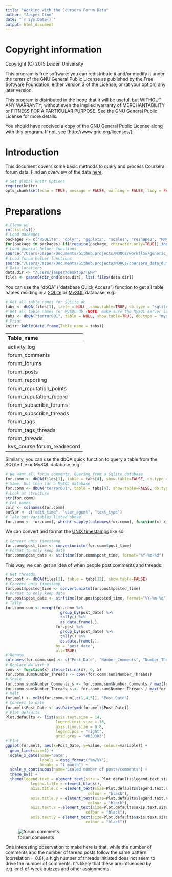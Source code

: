 ```yaml
---
title: "Working with the Coursera Forum Data"
author: "Jasper Ginn"
date: "`r Sys.Date()`"
output: html_document
---
```


# Copyright information

Copyright (C) 2015  Leiden University

This program is free software: you can redistribute it and/or modify
it under the terms of the GNU General Public License as published by
the Free Software Foundation, either version 3 of the License, or
(at your option) any later version.

This program is distributed in the hope that it will be useful,
but WITHOUT ANY WARRANTY; without even the implied warranty of
MERCHANTABILITY or FITNESS FOR A PARTICULAR PURPOSE.  See the
GNU General Public License for more details.

You should have received a copy of the GNU General Public License
along with this program.  If not, see [http://www.gnu.org/licenses/].

# Introduction

This document covers some basic methods to query and process Coursera forum data. Find an overview of the data [here](https://partner.coursera.help/hc/en-us/articles/203586039-Manual-Data-Exports).

```r
# Set global knitr Options
require(knitr)
opts_chunk$set(echo = TRUE, message = FALSE, warning = FALSE, tidy = FALSE, results = 'asis')
```

# Preparations

```r
# Clean wd
rm(list=ls())
# Load packages
packages <- c("RSQLite", "dplyr", "ggplot2", "scales", "reshape2", "RMySQL")
for(package in packages) if(!require(package, character.only=TRUE)) install.packages(package)
# Load general helper functions
source("/Users/Jasper/Documents/Github.projects/MOOCs/workflow/generic_helper_functions/helper_functions.R")
# Load forum helper functions
source("/Users/Jasper/Documents/Github.projects/MOOCs/coursera_data_dumps/forum_data/forum_helper_functions.R")
# Data locations
data.dir <- "/users/jasper/desktop/TEMP"
files <- paste0(dir_end(data.dir), list.files(data.dir))
```

You can use the "dbQA" ("database Quick Access") function to get all table names residing in a [SQLite](https://www.sqlite.org/) or [MySQL](https://www.mysql.com/) database, e.g.:

```r
# Get all table names for SQLite db
tabs <- dbQA(files[1], table = NULL, show.table=TRUE, db.type = "sqlite")
# Get all table names for MySQL db (NOTE: make sure the MySQL server is up and running)
tabs <- dbQA("terror001", table = NULL, show.table=TRUE, db.type = "mysql", username = "root", password="")
# Print
knitr::kable(data.frame(Table_name = tabs))
```

|Table_name                  |
|:---------------------------|
|activity_log                |
|forum_comments              |
|forum_forums                |
|forum_posts                 |
|forum_reporting             |
|forum_reputation_points     |
|forum_reputation_record     |
|forum_subscribe_forums      |
|forum_subscribe_threads     |
|forum_tags                  |
|forum_tags_threads          |
|forum_threads               |
|kvs_course.forum_readrecord |

Similarly, you can use the dbQA quick function to query a table from the SQLite file or MySQL database, e.g.

```r
# We want all forum comments. Quering from a Sqlite database
for.comm <- dbQA(files[1], table = tabs[4], show.table=FALSE, db.type = "sqlite")
# Same, but then for a MySQL database
for.comm <- dbQA("terror001", table = tabs[4], show.table=FALSE, db.type = "mysql", username = "root", password = "")
# Look at structure
str(for.comm)
# Col names
coln <- colnames(for.comm)
outVar <- c("edit_time", "user_agent", "text_type")
# Take out variables listed above
for.comm <- for.comm[, which(!sapply(colnames(for.comm), function(x) x %in% outVar))]
```

We can convert and format the [UNIX timestamps](http://www.unixtimestamp.com/) like so:

```r
# Convert unix timestamp
for.comm$post_time <- convertunixtm(for.comm$post_time)
# Format to only keep date
for.comm$post_date <- strftime(for.comm$post_time, format="%Y-%m-%d")
```

This way, we can get an idea of when people post comments and threads:

```r
# Get threads
for.post <- dbQA(files[1], table = tabs[12], show.table=FALSE)
# Convert unix timestamp
for.post$posted_time <- convertunixtm(for.post$posted_time)
# Format to only keep date
for.post$post_date <- strftime(for.post$posted_time, format="%Y-%m-%d")
# Tally
for.comm.sum <- merge(for.comm %>%
                        group_by(post_date) %>%
                        tally() %>%
                        as.data.frame(.),
                      for.post %>%
                        group_by(post_date) %>%
                        tally() %>%
                        as.data.frame(.),
                      by = "post_date", 
                      all=TRUE)
# Rename
colnames(for.comm.sum) <- c("Post_Date", "Number_Comments", "Number_Threads")
# Replace NA with 0
conv <- function(x) ifelse(is.na(x), 0, x)
for.comm.sum$Number_Threads <- conv(for.comm.sum$Number_Threads)
# Scale
for.comm.sum$Number_Comments_s <- for.comm.sum$Number_Comments / max(for.comm.sum$Number_Comments)
for.comm.sum$Number_Threads_s <- for.comm.sum$Number_Threads / max(for.comm.sum$Number_Threads)
# Melt
for.melt <- melt(for.comm.sum[,c(1,4,5)], "Post_Date")
# Convert to date
for.melt$Post_Date <- as.Date(ymd(for.melt$Post_Date))
# Plot defaults
Plot.defaults <- list(axis.text.size = 14,
                      legend.text.size = 16,
                      axis.line.size = 0.8,
                      legend.pos = "right",
                      grid.grey = "#D3D3D3")
# Plot
ggplot(for.melt, aes(x=Post_Date, y=value, colour=variable)) +
  geom_line(size=1) +
  scale_x_date(name="Date",
               labels = date_format("%m/%Y"),
               breaks = "1 month") +
  scale_y_continuous(name="Scaled number of posts/comments") +
  theme_bw() +
  theme(legend.text = element_text(size = Plot.defaults$legend.text.size), 
           legend.title = element_blank(),
           axis.title.x = element_text(size=Plot.defaults$legend.text.size, 
                                    colour = "black"),
           axis.title.y = element_text(size=Plot.defaults$legend.text.size, 
                                    colour = "black"),
           axis.text.x = element_text(size=Plot.defaults$axis.text.size,
                                   colour = "black"),
           axis.text.y = element_text(size=Plot.defaults$axis.text.size,
                                   colour = "black")) 
```

![forum comments](https://dl.dropboxusercontent.com/u/38011066/CFI/plots/forumcomments.png)

One interesting observation to make here is that, while the number of comments and the number of thread posts follow the same pattern (correlation = 0.8), a high number of threads initiated does not seem to drive the number of comments. It's likely that these are influenced by e.g. end-of-week quizzes and other assignments.
